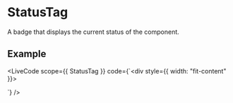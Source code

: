
# StatusTag

A badge that displays the current status of the component.

## Example

<LiveCode
  scope={{ StatusTag }}
  code={`<div style={{ width: "fit-content" }}>
  <StatusTag variant="stable" />
</div>`}
/>
